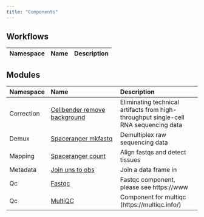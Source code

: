 ```yaml
---
title: "Components"
---
```


## Workflows

:::{.column-body-outset}
|Namespace |Name |Description |
|:---------|:----|:-----------|
:::

## Modules

:::{.column-body-outset}
|Namespace  |Name                                                                               |Description                                                                          |
|:----------|:----------------------------------------------------------------------------------|:------------------------------------------------------------------------------------|
|Correction |[Cellbender remove background](module_correction_cellbender_remove_background.qmd) |Eliminating technical artifacts from high-throughput single-cell RNA sequencing data |
|Demux      |[Spaceranger mkfastq](module_demux_spaceranger_mkfastq.qmd)                        |Demultiplex raw sequencing data                                                      |
|Mapping    |[Spaceranger count](module_mapping_spaceranger_count.qmd)                          |Align fastqs and detect tissues                                                      |
|Metadata   |[Join uns to obs](module_metadata_join_uns_to_obs.qmd)                             |Join a data frame in                                                                 |
|Qc         |[Fastqc](module_qc_fastqc.qmd)                                                     |Fastqc component, please see https://www                                             |
|Qc         |[MultiQC](module_qc_multiqc.qmd)                                                   |Component for multiqc (https://multiqc.info/)                                        |
:::